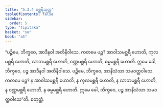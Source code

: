 ```yaml
---
title: "5.3.4 မစ္ဆရီသုတ္တ"
tableOfContents: false
sidebar:
  order: 5
type: "tipitaka"
basket: "su"
book: "a5"
---
```



<DynamicBreadcrumb />

<Division number="224" book="a5">

<Paragraph number="1267" book="a5">
“ပဉ္စိမေ, ဘိက္ခဝေ, အာဒီနဝါ အတိနိဝါသေ. ကတမေ ပဉ္စ? အာဝါသမစ္ဆရီ ဟောတိ, ကုလမစ္ဆရီ ဟောတိ, လာဘမစ္ဆရီ ဟောတိ, ဝဏ္ဏမစ္ဆရီ ဟောတိ, ဓမ္မမစ္ဆရီ ဟောတိ. ဣမေ ခေါ, ဘိက္ခဝေ, ပဉ္စ အာဒီနဝါ အတိနိဝါသေ.
</Paragraph>

<Paragraph number="1268" book="a5">
ပဉ္စိမေ, ဘိက္ခဝေ, အာနိသံသာ သမဝတ္ထဝါသေ. ကတမေ ပဉ္စ? န အာဝါသမစ္ဆရီ ဟောတိ, န ကုလမစ္ဆရီ ဟောတိ, န လာဘမစ္ဆရီ ဟောတိ, န ဝဏ္ဏမစ္ဆရီ ဟောတိ, န ဓမ္မမစ္ဆရီ ဟောတိ. ဣမေ ခေါ, ဘိက္ခဝေ, ပဉ္စ အာနိသံသာ သမဝတ္ထဝါသေ”တိ.

</Paragraph>
</Division>

<Paragraph number="1269" type="center" book="a5">
စတုတ္ထံ.
</Paragraph>